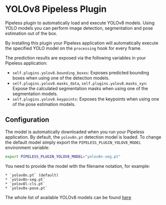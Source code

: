 # YOLOv8 Pipeless Plugin

Pipeless plugin to automatically load and execute YOLOv8 models. Using YOLO models you can perform image detection, segmentation and pose estimation out of the box.

By installing this plugin your Pipeless application will automatically execute the specified YOLO model on the `processing` hook for every frame.

The prediction results are exposed via the following variables in your Pipeless application:

* `self.plugins.yolov8.bounding_boxes`: Exposes predicted bounding boxes when using one of the detection models.
* `self.plugins.yolov8.masks_data`, `self.plugins.yolov8.masks_xyn`: Expose the calculated segmentation masks when using one of the segmentation models.
* `self.plugins.yolov8.keypoints`: Exposes the keypoints when using one of the pose estimation models.

## Configuration

The model is automatically downloaded when you run your Pipeless application. By default, the `yolov8n.pt` detection model is loaded.
To change the default model simply export the `PIPELESS_PLUGIN_YOLOV8_MODEL` environment variable:

```bash copy
export PIPELESS_PLUGIN_YOLOV8_MODEL="yolov8n-seg.pt"
```

You need to provide the model with the filename notation, for example:

    * `yolov8n.pt` (default)
    * `yolov8n-seg.pt`
    * `yolov8l-cls.pt`
    * `yolov8x-pose.pt`

The whole list of available YOLOv8 models can be found [here](https://github.com/ultralytics/ultralytics#models)
